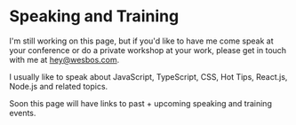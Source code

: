 # Speaking and Training

I'm still working on this page, but if you'd like to have me come speak at your conference or do a private workshop at your work, please get in touch with me at <a href="mailto:hey@wesbos.com">hey@wesbos.com</a>.

I usually like to speak about JavaScript, TypeScript, CSS, Hot Tips, React.js, Node.js and related topics.

Soon this page will have links to past + upcoming speaking and training events.
